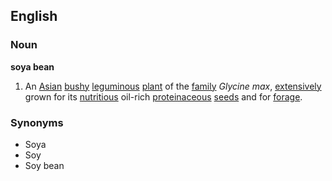 ==English==
===Noun===
'''soya bean'''
# An [[Asian]] [[bush]]y [[legume|leguminous]] [[plant]] of the [[family]] ''Glycine max'', [[extensive]]ly grown for its [[nutritious]] oil-rich [[protein]]aceous [[seed]]s and for [[forage]].
===Synonyms===
* Soya
* Soy
* Soy bean
